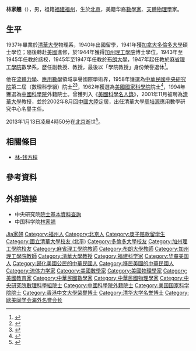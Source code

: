 {{Infobox_Person
| name = 林家翘
| image=
| caption = 
| Sex = 男
| birth_date= {{birth date|1916|7|7|df=y}}
| birth_place= {{ROC-1912}}[[北京|北京]]
| death_date= {{death date and age|2013|1|13|1916|7|7|df=y}}
| death_place= {{PRC}}[[北京|北京]]
| spouse = 
| relatives = 
| education= 
* [[清华大学|清华大学]]理學士
* [[加拿大|加拿大]][[多倫多大學|多倫多大學]]科學碩士
* [[美国|美国]][[加州理工學院|加州理工學院]]博士 
| past = 
* [[美国|美国]][[麻省理工学院|麻省理工学院]]數學系教授
{{Infobox_People_Sinica
| 组别=數理科學組
| 届数=第2屆
| 当选年=1958年}}
{{Infobox_People_CAS
| 学部 = 外籍院士
| 专业 = [[力学|力学]]和[[数学|数学]]
| 当选年 = 1994年}}
| awards=
* [[流体动力学奖|流体动力学奖]] (1979)
* {{link-en|Timoshenko Medal|Timoshenko Medal}} (1975)
* {{link-en|Otto Laporte Award|Otto Laporte Award}} (1973)
}}

'''林家翹'''（{{bd|1916年|7月7日|2013年|1月13日|catIdx=Lin林}}），男，祖籍[[福建省|福建]][[福州市|福州]]，生於[[北京市|北京]]，美籍华裔[[數學家|數學家]]、[[天體物理學|天體物理學]]家。

== 生平 ==
1937年畢業於[[清華大學|清華大學]]物理系，1940年出國留學，1941年獲[[加拿大|加拿大]][[多倫多大學|多倫多大學]]碩士學位；隨後轉赴[[美國|美國]]進修，於1944年獲得[[加州理工學院|加州理工學院]]博士學位。1943年至1945年任教於該校，1945年至1947年任教於[[布朗大學|布朗大學]]，1947年起任教於[[麻省理工學院|麻省理工學院]]數學系，歷任副教授、教授，最後以「學院教授」身份榮譽退休<ref>{{Cite web|title=林家翘|url=http://www.tsinghua.edu.cn/qhdwzy/board9/detail.jsp?seq=256&boardid=160101&pageno=1 |accessdate=|work=清華大學|archiveurl=https://web.archive.org/web/20080524095135/http://www.tsinghua.edu.cn/qhdwzy/board9/detail.jsp?seq=256&boardid=160101&pageno=1|archivedate=2008-05-24}}</ref>。

他在[[流體力學|流體力學]]、[[應用數學|應用數學]]領域享譽國際學術界，1958年獲選為[[中華民國|中華民國]][[中央研究院|中央研究院]]第二屆（數理科學組）院士<ref>{{Cite web|title=中央研究院 院士基本資料|url=https://db1n.sinica.edu.tw/textdb/ioconas/binfo1N.php?_session=3MAY1HYJJBMQe172&_op=?ID:M007|accessdate=|work=}}</ref><ref>{{Cite web|title=林家翹 逝世院士一覽表|url=https://academicians.sinica.edu.tw/index.php?func=1-D|accessdate=|work=中央研究院|archive-date=2016-11-02|archive-url=https://web.archive.org/web/20161102125806/https://academicians.sinica.edu.tw/index.php?func=1-D|dead-url=no}}</ref>，1962年獲選為[[美國國家科學院|美國國家科學院]]院士<ref>{{Cite web|title=National Academy Sciences|url=http://www.nasonline.org/site/Dir/1972515808?pg=vprof&mbr=1003953&returl=http%3A%2F%2Fwww.nasonline.org%2Fsite%2FDir%2F1972515808%3Fpg%3Dsrch%26view%3Dbasic&retmk=search_again_link|accessdate=|work=}}</ref>，1994年獲選為[[中國科學院|中國科學院]]外籍院士。曾獲列入《[[美國科學名人錄|美國科學名人錄]]》，2001年11月被聘為[[清華大學|清華大學]]教授，並於2002年8月回[[中國大陸|中國大陸]]定居，出任清華大學[[周培源|周培源]]應用數學研究中心名譽主任。

2013年1月13日凌晨4時50分在[[北京|北京]]逝世<ref>{{Cite web|title=著名科學家林家翹逝世 胡和平前往吊唁|url=http://news.tsinghua.edu.cn/publish/news/4205/2013/20130113145751956660184/20130113145751956660184_.html|accessdate=2013-01-13|work=清華新聞網|archiveurl=https://web.archive.org/web/20130116145842/http://news.tsinghua.edu.cn/publish/news/4205/2013/20130113145751956660184/20130113145751956660184_.html|archivedate=2013-01-16 }}</ref>。

== 相關條目 ==
* [[林-钱方程|林-钱方程]]

==參考資料==
{{reflist}}

== 外部链接 ==
* 中央研究院[http://academicians.sinica.edu.tw/02.php?func=22&_op=?ID:M007&_session=z8X56dE3KLvb9*4 院士基本資料查詢]{{Dead link|date=2019年6月 |bot=InternetArchiveBot |fix-attempted=yes }}
* 中国科学院[https://web.archive.org/web/20131016214100/http://www.casad.cas.cn/channel.action?chnlid=248 林家翘]

{{中国科学院外籍院士}}
{{福建籍科学院院士}}
{{中央研究院第二届院士}}
{{Navboxes
| title  = 林家翘在[[欧美同学会|欧美同学会]]的职务
| list1  =
{{欧美同学会第二届理事会}}
{{欧美同学会第四届理事会}}
}}

{{Authority control}}
{{DEFAULTSORT:Lin林家翹}}
[[Category:林姓|Jia家翹]]
[[Category:福州人|Category:福州人]]
[[Category:北京人|Category:北京人]]
[[Category:庚子赔款留学生|Category:庚子赔款留学生]]
[[Category:國立清華大學校友_(北平)|Category:國立清華大學校友 (北平)]]
[[Category:多倫多大學校友|Category:多倫多大學校友]]
[[Category:加州理工學院校友|Category:加州理工學院校友]]
[[Category:麻省理工學院教師|Category:麻省理工學院教師]]
[[Category:布朗大學教師|Category:布朗大學教師]]
[[Category:加州理工學院教師|Category:加州理工學院教師]]
[[Category:清華大學教授|Category:清華大學教授]]
[[Category:福建科学家|Category:福建科学家]]
[[Category:华裔美国人|Category:华裔美国人]]
[[Category:歸化美國公民的中華民國人|Category:歸化美國公民的中華民國人]]
[[Category:移民美國的中華民國人|Category:移民美國的中華民國人]]
[[Category:流体力学家|Category:流体力学家]]
[[Category:美國數學家|Category:美國數學家]]
[[Category:美國物理學家|Category:美國物理學家]]
[[Category:美國教育家|Category:美國教育家]]
[[Category:中華民國數學家|Category:中華民國數學家]]
[[Category:中華民國物理學家|Category:中華民國物理學家]]
[[Category:中央研究院數理科學組院士|Category:中央研究院數理科學組院士]]
[[Category:中國科學院外籍院士|Category:中國科學院外籍院士]]
[[Category:美国国家科学院院士|Category:美国国家科学院院士]]
[[Category:香港中文大學榮譽博士|Category:香港中文大學榮譽博士]]
[[Category:清华大学名誉博士|Category:清华大学名誉博士]]
[[Category:欧美同学会海外名誉会长|Category:欧美同学会海外名誉会长]]
